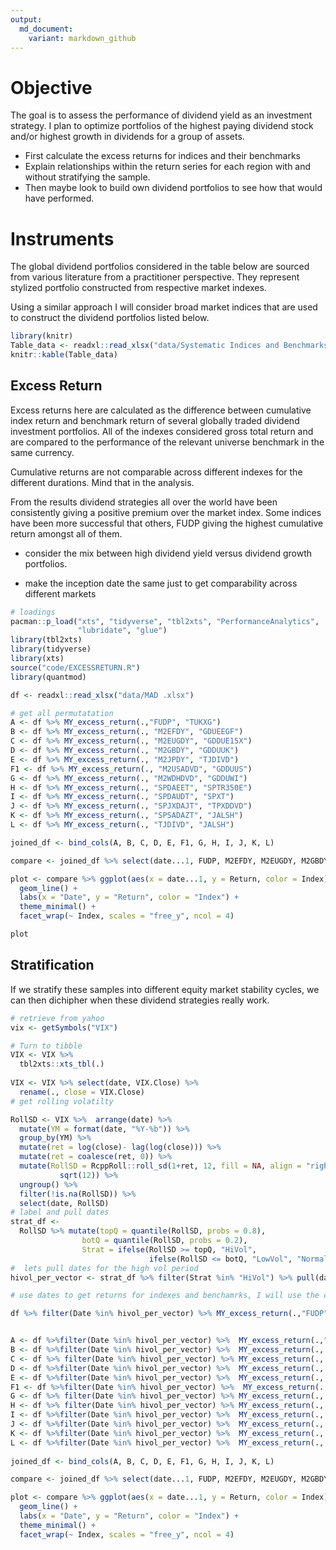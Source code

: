 ```yaml
---
output:
  md_document:
    variant: markdown_github
---
```


# Objective

The goal is to assess the performance of dividend yield as an investment strategy. I plan to optimize portfolios of the highest paying dividend stock and/or highest growth in dividends for a group of assets.

- First calculate the excess returns for indices and their benchmarks
- Explain relationships within the return series for each region with and without stratifying the sample. 
- Then maybe look to build own dividend portfolios to see how that would have performed.

# Instruments 

The global dividend portfolios considered in the table below are sourced from various literature from a practitioner perspective. They represent stylized portfolio constructed from respective market indexes. 

Using a similar approach I will consider broad market indices that are used to construct the dividend portfolios listed below.

```r
library(knitr)
Table_data <- readxl::read_xlsx("data/Systematic Indices and Benchmarks.xlsx")
knitr::kable(Table_data) 
```

##  Excess Return

Excess returns here are calculated as the difference between cumulative index return and benchmark return of several globally traded dividend investment portfolios. All of the indexes considered gross total return and are compared to the performance of the relevant universe benchmark in the same currency.

Cumulative returns are not comparable across different indexes for the different durations. Mind that in the analysis. 

From the results dividend strategies all over the world have been consistently giving a positive premium over the market index. Some indices have been more successful that others, FUDP giving the highest cumulative return amongst all of them.



- consider the mix between high dividend yield versus dividend growth portfolios. 

- make the inception date the same just to get comparability across different markets


```r
# loadings 
pacman::p_load("xts", "tidyverse", "tbl2xts", "PerformanceAnalytics", 
               "lubridate", "glue")
library(tbl2xts)
library(tidyverse)
library(xts)
source("code/EXCESSRETURN.R")
library(quantmod)

df <- readxl::read_xlsx("data/MAD .xlsx") 

# get all permutatation 
A <- df %>% MY_excess_return(.,"FUDP", "TUKXG") 
B <- df %>% MY_excess_return(., "M2EFDY", "GDUEEGF") 
C <- df %>% MY_excess_return(., "M2EUGDY", "GDDUE15X") 
D <- df %>% MY_excess_return(., "M2GBDY", "GDDUUK") 
E <- df %>% MY_excess_return(., "M2JPDY", "TJDIVD") 
F1 <- df %>% MY_excess_return(., "M2USADVD", "GDDUUS") 
G <- df %>% MY_excess_return(., "M2WDHDVD", "GDDUWI") 
H <- df %>% MY_excess_return(., "SPDAEET", "SPTR350E") 
I <- df %>% MY_excess_return(., "SPDAUDT", "SPXT") 
J <- df %>% MY_excess_return(., "SPJXDAJT", "TPXDDVD") 
K <- df %>% MY_excess_return(., "SPSADAZT", "JALSH") 
L <- df %>% MY_excess_return(., "TJDIVD", "JALSH")

joined_df <- bind_cols(A, B, C, D, E, F1, G, H, I, J, K, L) 

compare <- joined_df %>% select(date...1, FUDP, M2EFDY, M2EUGDY, M2GBDY, M2JPDY, M2USADVD, M2WDHDVD, SPDAEET, SPDAUDT, SPJXDAJT, SPSADAZT, TJDIVD) %>% gather(Index , Return , -date...1)

plot <- compare %>% ggplot(aes(x = date...1, y = Return, color = Index)) +
  geom_line() +
  labs(x = "Date", y = "Return", color = "Index") +
  theme_minimal() +
  facet_wrap(~ Index, scales = "free_y", ncol = 4)

plot
```
## Stratification 

If we stratify these samples into different equity market stability cycles, we can then dichipher when these dividend strategies really work. 

```r
# retrieve from yahoo
vix <- getSymbols("VIX")

# Turn to tibble 
VIX <- VIX %>%
  tbl2xts::xts_tbl(.)
  
VIX <- VIX %>% select(date, VIX.Close) %>% 
  rename(., close = VIX.Close)
# get rolling volatilty 

RollSD <- VIX %>%  arrange(date) %>%
  mutate(YM = format(date, "%Y-%b")) %>% 
  group_by(YM) %>% 
  mutate(ret = log(close)- lag(log(close))) %>% 
  mutate(ret = coalesce(ret, 0)) %>% 
  mutate(RollSD = RcppRoll::roll_sd(1+ret, 12, fill = NA, align = "right") * 
           sqrt(12)) %>% 
  ungroup() %>% 
  filter(!is.na(RollSD)) %>% 
  select(date, RollSD)
# label and pull dates 
strat_df <- 
  RollSD %>% mutate(topQ = quantile(RollSD, probs = 0.8), 
                botQ = quantile(RollSD, probs = 0.2),
                Strat = ifelse(RollSD >= topQ, "HiVol", 
                               ifelse(RollSD <= botQ, "LowVol", "Normal_Vol")))
#  lets pull dates for the high vol period
hivol_per_vector <- strat_df %>% filter(Strat %in% "HiVol") %>% pull(date)

# use dates to get returns for indexes and benchamrks, I will use the comparison dataframe, that has excess returns to do a crude analysis on excess returns during these periods 

df %>% filter(Date %in% hivol_per_vector) %>% MY_excess_return(.,"FUDP", "TUKXG") 


A <- df %>%filter(Date %in% hivol_per_vector) %>%  MY_excess_return(.,"FUDP", "TUKXG") 
B <- df %>%filter(Date %in% hivol_per_vector) %>%  MY_excess_return(., "M2EFDY", "GDUEEGF") 
C <- df %>% filter(Date %in% hivol_per_vector) %>% MY_excess_return(., "M2EUGDY", "GDDUE15X") 
D <- df %>%filter(Date %in% hivol_per_vector) %>%  MY_excess_return(., "M2GBDY", "GDDUUK") 
E <- df %>%filter(Date %in% hivol_per_vector) %>%  MY_excess_return(., "M2JPDY", "TJDIVD") 
F1 <- df %>%filter(Date %in% hivol_per_vector) %>%  MY_excess_return(., "M2USADVD", "GDDUUS") 
G <- df %>% filter(Date %in% hivol_per_vector) %>% MY_excess_return(., "M2WDHDVD", "GDDUWI") 
H <- df %>% filter(Date %in% hivol_per_vector) %>% MY_excess_return(., "SPDAEET", "SPTR350E") 
I <- df %>%filter(Date %in% hivol_per_vector) %>%  MY_excess_return(., "SPDAUDT", "SPXT") 
J <- df %>%filter(Date %in% hivol_per_vector) %>%  MY_excess_return(., "SPJXDAJT", "TPXDDVD") 
K <- df %>%filter(Date %in% hivol_per_vector) %>%  MY_excess_return(., "SPSADAZT", "JALSH") 
L <- df %>%filter(Date %in% hivol_per_vector) %>%  MY_excess_return(., "TJDIVD", "JALSH")
  
joined_df <- bind_cols(A, B, C, D, E, F1, G, H, I, J, K, L) 

compare <- joined_df %>% select(date...1, FUDP, M2EFDY, M2EUGDY, M2GBDY, M2JPDY, M2USADVD, M2WDHDVD, SPDAEET, SPDAUDT, SPJXDAJT, SPSADAZT, TJDIVD) %>% gather(Index , Return , -date...1)

plot <- compare %>% ggplot(aes(x = date...1, y = Return, color = Index)) +
  geom_line() +
  labs(x = "Date", y = "Return", color = "Index") +
  theme_minimal() +
  facet_wrap(~ Index, scales = "free_y", ncol = 4)

```


